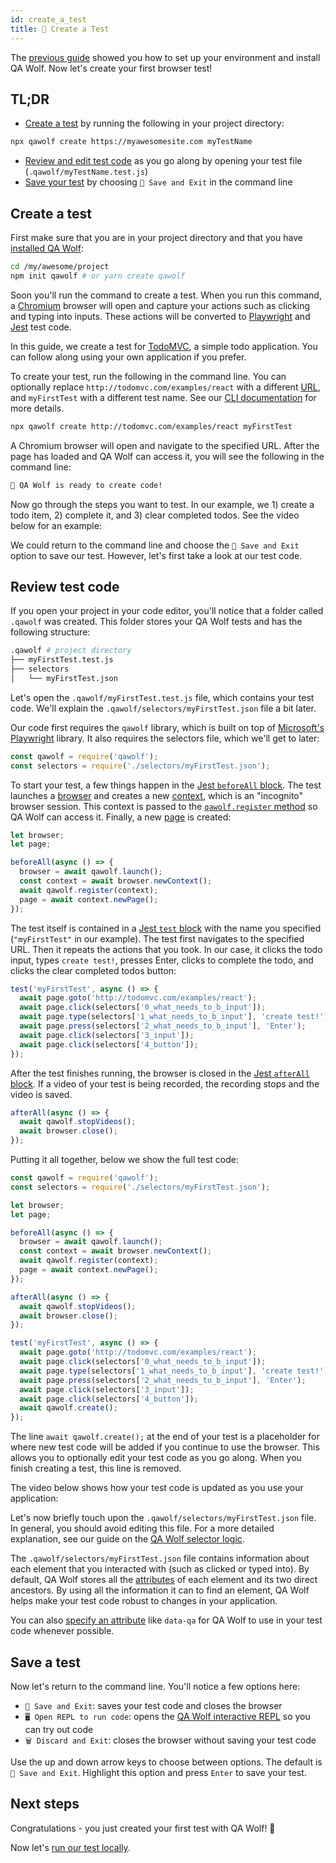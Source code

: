 ```yaml
---
id: create_a_test
title: 🎨 Create a Test
---
```



The [previous guide](install) showed you how to set up your environment and install QA Wolf. Now let's create your first browser test!

## TL;DR

- [Create a test](#create-a-test) by running the following in your project directory:

```bash
npx qawolf create https://myawesomesite.com myTestName
```

- [Review and edit test code](#review-test-code) as you go along by opening your test file (`.qawolf/myTestName.test.js`)
- [Save your test](#save-a-test) by choosing `💾 Save and Exit` in the command line

## Create a test

First make sure that you are in your project directory and that you have [installed QA Wolf](install):

```bash
cd /my/awesome/project
npm init qawolf # or yarn create qawolf
```

Soon you'll run the command to create a test. When you run this command, a [Chromium](https://www.chromium.org/Home) browser will open and capture your actions such as clicking and typing into inputs. These actions will be converted to [Playwright](https://github.com/microsoft/playwright) and [Jest](https://jestjs.io/) test code.

In this guide, we create a test for [TodoMVC](http://todomvc.com/examples/react), a simple todo application. You can follow along using your own application if you prefer.

To create your test, run the following in the command line. You can optionally replace `http://todomvc.com/examples/react` with a different [URL](https://developer.mozilla.org/en-US/docs/Web/API/URL), and `myFirstTest` with a different test name. See our [CLI documentation](api/cli#npx-qawolf-create-url-name) for more details.

```bash
npx qawolf create http://todomvc.com/examples/react myFirstTest
```

A Chromium browser will open and navigate to the specified URL. After the page has loaded and QA Wolf can access it, you will see the following in the command line:

```bash
🐺 QA Wolf is ready to create code!
```

Now go through the steps you want to test. In our example, we 1) create a todo item, 2) complete it, and 3) clear completed todos. See the video below for an example:

<YouTubeVideo src="https://www.youtube.com/embed/KP4tpilrOOE" />

We could return to the command line and choose the `💾 Save and Exit` option to save our test. However, let's first take a look at our test code.

## Review test code

If you open your project in your code editor, you'll notice that a folder called `.qawolf` was created. This folder stores your QA Wolf tests and has the following structure:

```bash
.qawolf # project directory
├── myFirstTest.test.js
├── selectors
│   └── myFirstTest.json
```

Let's open the `.qawolf/myFirstTest.test.js` file, which contains your test code. We'll explain the `.qawolf/selectors/myFirstTest.json` file a bit later.

Our code first requires the `qawolf` library, which is built on top of [Microsoft's Playwright](https://github.com/microsoft/playwright) library. It also requires the selectors file, which we'll get to later:

```js
const qawolf = require('qawolf');
const selectors = require('./selectors/myFirstTest.json');
```

To start your test, a few things happen in the [Jest `beforeAll` block](https://jestjs.io/docs/en/api#beforeallfn-timeout). The test launches a [browser](https://github.com/microsoft/playwright/blob/master/docs/api.md#class-browser) and creates a new [context](https://github.com/microsoft/playwright/blob/master/docs/api.md#class-browsercontext), which is an "incognito" browser session. This context is passed to the [`qawolf.register` method](api/qawolf/register) so QA Wolf can access it. Finally, a new [page](https://github.com/microsoft/playwright/blob/master/docs/api.md#class-page) is created:

```js
let browser;
let page;

beforeAll(async () => {
  browser = await qawolf.launch();
  const context = await browser.newContext();
  await qawolf.register(context);
  page = await context.newPage();
});
```

The test itself is contained in a [Jest `test` block](https://jestjs.io/docs/en/api#testname-fn-timeout) with the name you specified (`"myFirstTest"` in our example). The test first navigates to the specified URL. Then it repeats the actions that you took. In our case, it clicks the todo input, types `create test!`, presses Enter, clicks to complete the todo, and clicks the clear completed todos button:

```js
test('myFirstTest', async () => {
  await page.goto('http://todomvc.com/examples/react');
  await page.click(selectors['0_what_needs_to_b_input']);
  await page.type(selectors['1_what_needs_to_b_input'], 'create test!');
  await page.press(selectors['2_what_needs_to_b_input'], 'Enter');
  await page.click(selectors['3_input']);
  await page.click(selectors['4_button']);
});
```

After the test finishes running, the browser is closed in the [Jest `afterAll` block](https://jestjs.io/docs/en/api#afterallfn-timeout). If a video of your test is being recorded, the recording stops and the video is saved.

```js
afterAll(async () => {
  await qawolf.stopVideos();
  await browser.close();
});
```

Putting it all together, below we show the full test code:

```js
const qawolf = require('qawolf');
const selectors = require('./selectors/myFirstTest.json');

let browser;
let page;

beforeAll(async () => {
  browser = await qawolf.launch();
  const context = await browser.newContext();
  await qawolf.register(context);
  page = await context.newPage();
});

afterAll(async () => {
  await qawolf.stopVideos();
  await browser.close();
});

test('myFirstTest', async () => {
  await page.goto('http://todomvc.com/examples/react');
  await page.click(selectors['0_what_needs_to_b_input']);
  await page.type(selectors['1_what_needs_to_b_input'], 'create test!');
  await page.press(selectors['2_what_needs_to_b_input'], 'Enter');
  await page.click(selectors['3_input']);
  await page.click(selectors['4_button']);
  await qawolf.create();
});
```

The line `await qawolf.create();` at the end of your test is a placeholder for where new test code will be added if you continue to use the browser. This allows you to optionally edit your test code as you go along. When you finish creating a test, this line is removed.

The video below shows how your test code is updated as you use your application:

<YouTubeVideo src="https://www.youtube.com/embed/03jVjoWp6CA" />

Let's now briefly touch upon the `.qawolf/selectors/myFirstTest.json` file. In general, you should avoid editing this file. For a more detailed explanation, see our guide on the [QA Wolf selector logic](use_custom_selectors#default-selector-logic).

The `.qawolf/selectors/myFirstTest.json` file contains information about each element that you interacted with (such as clicked or typed into). By default, QA Wolf stores all the [attributes](https://developer.mozilla.org/en-US/docs/Web/HTML/Attributes) of each element and its two direct ancestors. By using all the information it can to find an element, QA Wolf helps make your test code robust to changes in your application.

You can also [specify an attribute](use_custom_selectors#target-attributes) like `data-qa` for QA Wolf to use in your test code whenever possible.

## Save a test

Now let's return to the command line. You'll notice a few options here:

- `💾 Save and Exit`: saves your test code and closes the browser
- `🖥️ Open REPL to run code`: opens the [QA Wolf interactive REPL](use_the_repl) so you can try out code
- `🗑️ Discard and Exit`: closes the browser without saving your test code

Use the up and down arrow keys to choose between options. The default is `💾 Save and Exit`. Highlight this option and press `Enter` to save your test.

## Next steps

Congratulations - you just created your first test with QA Wolf! 🎉

Now let's [run our test locally](run_tests_locally).
